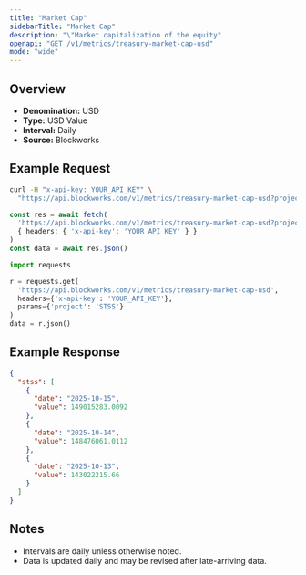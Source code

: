 ```yaml
---
title: "Market Cap"
sidebarTitle: "Market Cap"
description: "\"Market capitalization of the equity"
openapi: "GET /v1/metrics/treasury-market-cap-usd"
mode: "wide"
---
```


## Overview

- **Denomination:** USD
- **Type:** USD Value
- **Interval:** Daily
- **Source:** Blockworks

## Example Request

<CodeGroup>

```bash cURL
curl -H "x-api-key: YOUR_API_KEY" \
  "https://api.blockworks.com/v1/metrics/treasury-market-cap-usd?project=STSS"
```

```typescript TypeScript
const res = await fetch(
  'https://api.blockworks.com/v1/metrics/treasury-market-cap-usd?project=STSS',
  { headers: { 'x-api-key': 'YOUR_API_KEY' } }
)
const data = await res.json()
```

```python Python
import requests

r = requests.get(
  'https://api.blockworks.com/v1/metrics/treasury-market-cap-usd',
  headers={'x-api-key': 'YOUR_API_KEY'},
  params={'project': 'STSS'}
)
data = r.json()
```

</CodeGroup>

## Example Response

```json
{
  "stss": [
    {
      "date": "2025-10-15",
      "value": 149015283.0092
    },
    {
      "date": "2025-10-14",
      "value": 148476061.0112
    },
    {
      "date": "2025-10-13",
      "value": 143022215.66
    }
  ]
}
```

## Notes
- Intervals are daily unless otherwise noted.
- Data is updated daily and may be revised after late-arriving data.